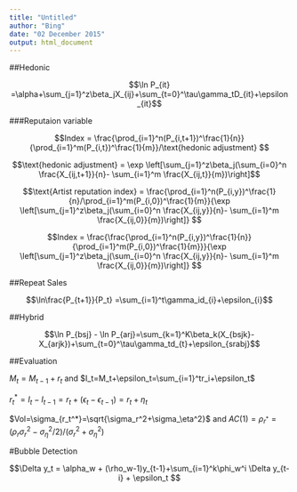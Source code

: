 ```yaml
---
title: "Untitled"
author: "Bing"
date: "02 December 2015"
output: html_document
---
```


##Hedonic

$$\ln P_{it} =\alpha+\sum_{j=1}^z\beta_jX_{ij}+\sum_{t=0}^\tau\gamma_tD_{it}+\epsilon_{it}$$

###Reputaion variable

$$Index = \frac{\prod_{i=1}^n(P_{i,t+1})^\frac{1}{n}}{\prod_{i=1}^m(P_{i,t})^\frac{1}{m}}/\text{hedonic adjustment} $$

$$\text{hedonic adjustment} = \exp \left[\sum_{j=1}^z\beta_j(\sum_{i=0}^n \frac{X_{ij,t+1}}{n}- \sum_{i=1}^m \frac{X_{ij,t}}{m})\right]$$


$$\text{Artist reputation index} = \frac{\prod_{i=1}^n(P_{i,y})^\frac{1}{n}/\prod_{i=1}^m(P_{i,0})^\frac{1}{m}}{\exp \left[\sum_{j=1}^z\beta_j(\sum_{i=0}^n \frac{X_{ij,y}}{n}- \sum_{i=1}^m \frac{X_{ij,0}}{m})\right]} $$

$$Index = \frac{\frac{\prod_{i=1}^n(P_{i,y})^\frac{1}{n}}{\prod_{i=1}^m(P_{i,0})^\frac{1}{m}}}{\exp \left[\sum_{j=1}^z\beta_j(\sum_{i=0}^n \frac{X_{ij,y}}{n}- \sum_{i=1}^m \frac{X_{ij,0}}{m})\right]} $$

##Repeat Sales

$$\ln\frac{P_{t+1}}{P_t} =\sum_{i=1}^t\gamma_id_{i}+\epsilon_{i}$$


##Hybrid

$$\ln P_{bsj} - \ln P_{arj}=\sum_{k=1}^K\beta_k(X_{bsjk}-X_{arjk})+\sum_{t=0}^\tau\gamma_td_{t}+\epsilon_{srabj}$$



##Evaluation

$M_t=M_{t-1}+r_t$ and $I_t=M_t+\epsilon_t=\sum_{i=1}^tr_i+\epsilon_t$

$r_t^*=I_t-I_{t-1}=r_t+(\epsilon_t-\epsilon_{t-1})= r_t+\eta_t$

$Vol=\sigma_{r_t^*}=\sqrt{\sigma_r^2+\sigma_\eta^2}$ and $AC(1)=\rho_{r^*}=(\rho_r\sigma_r^2-\sigma_\eta^2/2)/(\sigma_r^2+\sigma_\eta^2)$ 



#Bubble Detection

$$\Delta y_t = \alpha_w + (\rho_w-1)y_{t-1}+\sum_{i=1}^k\phi_w^i \Delta y_{t-i} + \epsilon_t $$




